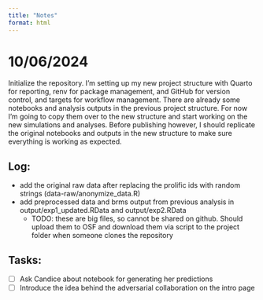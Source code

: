 ```yaml
---
title: "Notes"
format: html
---
```


# 10/06/2024

Initialize the repository. I'm setting up my new project structure with Quarto for reporting, renv for package management, and GitHub for version control, and targets for workflow management.
There are already some notebooks and analysis outputs in the previous project structure. For now I'm going to copy them over to the new structure and start working on the new simulations and analyses.
Before publishing however, I should replicate the original notebooks and outputs in the new structure to make sure everything is working as expected.

## Log:

- add the original raw data after replacing the prolific ids with random strings (data-raw/anonymize_data.R)
- add preprocessed data and brms output from previous analysis in output/exp1_updated.RData and output/exp2.RData
   - TODO: these are big files, so cannot be shared on github. Should upload them to OSF and download them via script to the project folder when someone clones the repository

## Tasks:

- [ ] Ask Candice about notebook for generating her predictions
- [ ] Introduce the idea behind the adversarial collaboration on the intro page
